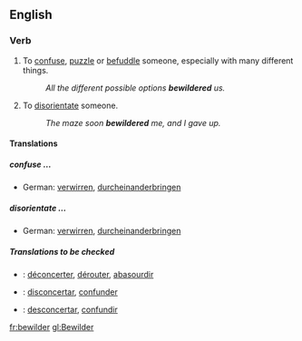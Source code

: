 ==English==

===Verb===
{{en-infl-reg-consonant|bewilder||}}

# {{transitive}} To [[confuse]], [[puzzle]] or [[befuddle]] someone, especially with many different things.
#:''All the different possible options '''bewildered''' us.''
# {{transitive}} To [[disorientate]] someone.
#:''The maze soon '''bewildered''' me, and I gave up.''
====Translations====
===== confuse … =====
*German: [[verwirren]], [[durcheinanderbringen]]
===== disorientate … =====
*German: [[verwirren]], [[durcheinanderbringen]]
=====Translations to be checked=====
{{checktrans}}
*{{ttbc|French}}: [[déconcerter]], [[dérouter]], [[abasourdir]]
*{{ttbc|Interlingua}}: [[disconcertar]], [[confunder]] 
*{{ttbc|Spanish}}: [[desconcertar]], [[confundir]]
[[fr:bewilder]]
[[gl:Bewilder]]